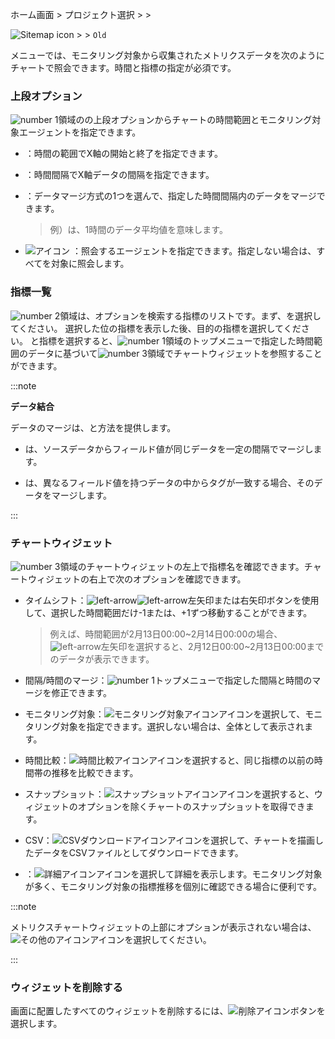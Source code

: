 <InDoc product='browser'>

ホーム画面 &gt; プロジェクト選択 &gt; <Cmdname sid="side_analysis" className="uitext" /> &gt; <Cmdname sid="side_counter" className="uitext" />

</InDoc>

<InDoc product="java,php,python,nodejs,dotnet,golang,kubernetes">

![Sitemap icon](/img/ic-sitemap.svg) <Cmdname sid="sitemap" className="uitext" /> &gt; <Cmdname sid="side_analysis" className="uitext" /> &gt; <Cmdname sid="side_counter" className="uitext" /> <code className="oldfunc">Old</code>

</InDoc>

<Cmdname sid="side_counter" className="uitext" />メニューでは、モニタリング対象から収集されたメトリクスデータを次のようにチャートで照会できます。時間と指標の指定が必須です。

<ImgLang img='metrics-chart-sv.png' desc='メトリクスチャート' />

### 上段オプション

![number 1](/img/number-01.png)領域の<Cmdname sid="side_counter" className="uitext" />の上段オプションからチャートの時間範囲とモニタリング対象エージェントを指定できます。

- <Cmdname sid="time" className="uitext" />：時間の範囲でX軸の開始と終了を指定できます。

- <Cmdname sid="interval" className="uitext" />：時間間隔でX軸データの間隔を指定できます。

- <Cmdname sid="time_merge" className="uitext" />：データマージ方式の1つを選んで、指定した時間間隔内のデータをマージできます。

  > 例）<Cmdname sid="merge_avg" className="uitext" />は、1時間のデータ平均値を意味します。

- ![アイコン](/img/ic-pageview.svg) <Cmdname sid="agent" className="uitext" />：照会するエージェントを指定できます。指定しない場合は、すべてを対象に照会します。

### 指標一覧

![number 2](/img/number-02.png)領域は、オプションを検索する指標のリストです。まず、<Cmdname sid="category" className="uitext" />を選択してください。 選択した<Cmdname sid="category" className="uitext" />位の指標を表示した後、目的の指標を選択してください。 <Cmdname sid="category" className="uitext" />と指標を選択すると、![number 1](/img/number-01.png)領域のトップメニューで指定した時間範囲のデータに基づいて![number 3](/img/number-03.png)領域でチャートウィジェットを参照することができます。

:::note 

**データ結合**

データのマージは、<Cmdname sid="object_merge" className="uitext" />と<Cmdname sid="time_merge" className="uitext" />方法を提供します。

- <Cmdname sid="time_merge" className="uitext" />は、ソースデータからフィールド値が同じデータを一定の間隔でマージします。

- <Cmdname sid="object_merge" className="uitext" />は、異なるフィールド値を持つデータの中からタグが一致する場合、そのデータをマージします。

:::

### チャートウィジェット

![number 3](/img/number-03.png)領域のチャートウィジェットの左上で指標名を確認できます。チャートウィジェットの右上で次のオプションを確認できます。

<ImgLang img='metrics-chart-cpu-widget-upper.png' desc='メトリッチャートウィジェットの上位' />

- タイムシフト：![left-arrow](/img/ic-caret-left.svg)![left-arrow](/img/ic-caret-right.svg)左矢印または右矢印ボタンを使用して、選択した時間範囲だけ-1または、+1ずつ移動することができます。 

  > 例えば、時間範囲が2月13日00:00\~2月14日00:00の場合、![left-arrow](/img/ic-caret-left.svg)左矢印を選択すると、2月12日00:00\~2月13日00:00までのデータが表示できます。

- 間隔/時間のマージ：![number 1](/img/number-01.png)トップメニューで指定した間隔と時間のマージを修正できます。

- モニタリング対象：![モニタリング対象アイコン](/img/ic-filter-bl.svg)アイコンを選択して、モニタリング対象を指定できます。選択しない場合は、全体として表示されます。

- 時間比較：![時間比較アイコン](/img/ic-hourgalss.svg)アイコンを選択すると、同じ指標の以前の時間帯の推移を比較できます。

- スナップショット：![スナップショットアイコン](/img/ic-camera.svg)アイコンを選択すると、ウィジェットのオプションを除くチャートのスナップショットを取得できます。

- CSV：![CSVダウンロードアイコン](/img/ico-csv.svg)アイコンを選択して、チャートを描画したデータをCSVファイルとしてダウンロードできます。

- <Cmdname sid="detail" className="uitext" />：![詳細アイコン](/img/ico-detail.svg)アイコンを選択して詳細を表示します。モニタリング対象が多く、モニタリング対象の指標推移を個別に確認できる場合に便利です。

:::note

メトリクスチャートウィジェットの上部にオプションが表示されない場合は、![その他のアイコン](/img/ico-more.svg)アイコンを選択してください。

:::

### ウィジェットを削除する

画面に配置したすべてのウィジェットを削除するには、![削除アイコン](/img/ico-trash.svg)<Cmdname sid="BTN06884" className="uitext" />ボタンを選択します。
